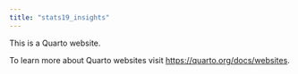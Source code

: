 ```yaml
---
title: "stats19_insights"
---
```


This is a Quarto website.

To learn more about Quarto websites visit <https://quarto.org/docs/websites>.

